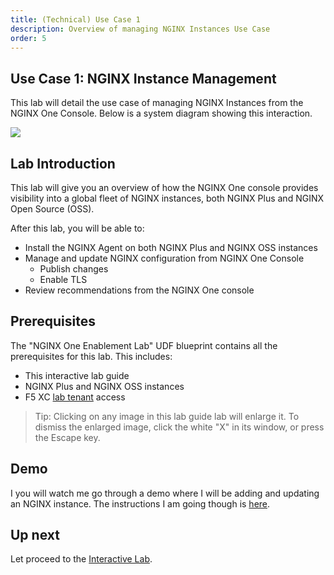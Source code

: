 ```yaml
---
title: (Technical) Use Case 1
description: Overview of managing NGINX Instances Use Case
order: 5
---
```


## Use Case 1: NGINX Instance Management

This lab will detail the use case of managing NGINX Instances from the NGINX One Console. Below is a system diagram
showing this interaction.

![](media/upskill/presentation-4.png)

## Lab Introduction

This lab will give you an overview of how the NGINX One console provides visibility into a global fleet of NGINX
instances, both NGINX Plus and NGINX Open Source (OSS).

After this lab, you will be able to:

- Install the NGINX Agent on both NGINX Plus and NGINX OSS instances
- Manage and update NGINX configuration from NGINX One Console
  - Publish changes
  - Enable TLS
- Review recommendations from the NGINX One console

## Prerequisites

The "NGINX One Enablement Lab" UDF blueprint contains all the prerequisites for this lab. This includes:

- This interactive lab guide
- NGINX Plus and NGINX OSS instances
- F5 XC [lab tenant](https://f5-xc-lab-app.console.ves.volterra.io) access

> Tip: Clicking on any image in this lab guide lab will enlarge it. To dismiss the enlarged image, click the white "X"
in its window, or press the Escape key.

## Demo

I you will watch me go through a demo where I will be adding and updating an NGINX instance.
The instructions I am going though is [here](nginx-one-1.mdx#connecting-to-the-console).

## Up next

Let proceed to the [Interactive Lab](nginx-one-6.mdx).
